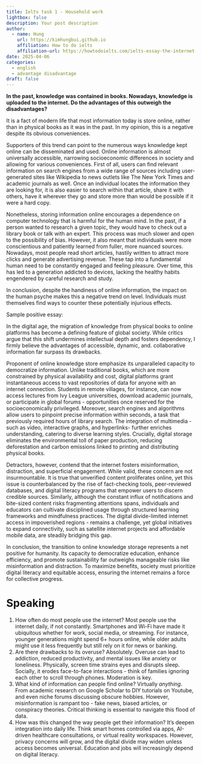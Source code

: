 ```yaml
---
title: Ielts task 1 - Household work
lightbox: false
description: Your post description
author:
  - name: Hung
    url: https://kimhungbui.github.io
    affiliation: How to do ielts
    affiliation-url: https://howtodoielts.com/ielts-essay-the-internet-and-books/
date: 2025-04-06
categories:
  - english
  - advantage disadvantage
draft: false
---
```

__In the past, knowledge was contained in books. Nowadays, knowledge is uploaded to the internet. Do the advantages of this outweigh the disadvantages?__

It is a fact of modern life that most information today is store online, rather than in physical books as it was in the past. In my opinion, this is a negative despite its obvious conveniences.

Supporters of this trend can point to the numerous ways knowledge kept online can be disseminated and used. Online information is almost universally accessible, narrowing socioeconomic differences in society and allowing for various conveniences. First of all, users can find relevant information on search engines from a wide range of sources including user-generated sites like Wikipedia to news outlets like The New York Times and academic journals as well. Once an individual locates the information they are looking for, it is also easier to search within that article, share it with others, have it wherever they go and store more than would be possible if it were a hard copy. 

Nonetheless, storing information online encourages a dependence on computer technology that is harmful for the human mind. In the past, if a person wanted to research a given topic, they would have to check out a library book or talk with an expert. This process was much slower and open to the possibility of bias. However, it also meant that individuals were more conscientious and patiently learned from fuller, more nuanced sources. Nowadays, most people read short articles, hastily written to attract more clicks and generate advertising revenue. These tap into a fundamental human need to be constantly engaged and feeling pleasure. Over time, this has led to a generation addicted to devices, lacking the healthy habits engendered by careful research and study.

In conclusion, despite the handiness of online information, the impact on the human psyche makes this a negative trend on level. Individuals must themselves find ways to counter these potentially injurious effects.

Sample positive essay:

In the digital age, the migration of knowledge from physical books to online platforms has become a defining feature of global society. While critics argue that this shift undermines intellectual depth and fosters dependency, I firmly believe the advantages of accessible, dynamic, and. collaborative information far surpass its drawbacks.

Proponent of online knowledge store emphasize its unparalleled capacity to democratize information. Unlike traditional books, which are more constrained by physical availability and cost, digital platforms grant instantaneous access to vast repositories of data for anyone with an internet connection. Students in remote villages, for instance, can now access lectures from Ivy League universities, download academic journals, or participate in global forums - opportunities once reserved for the socioeconomically privileged. Moreover, search engines and algorithms allow users to pinpoint precise information within seconds, a task that previously required hours of library search. The integration of multimedia - such as video, interactive graphs, and hyperlinks- further enriches understanding, catering to diverse learning styles. Crucially, digital storage eliminates the environmental toll of paper production, reducing deforestation and carbon emissions linked to printing and distributing physical books.

Detractors, however, contend that the internet fosters misinformation, distraction, and superficial engagement. While valid, these concern are not insurmountable. It is true that unverified content proliferates online, yet this issue is counterbalanced by the rise of fact-checking tools, peer-reviewed databases, and digital literacy programs that empower users to discern credible sources. Similarly, although the constant influx of notifications and bite-sized content risks fragmenting attentions spans, individuals and educators can cultivate disciplined usage through structured learning frameworks and mindfulness practices. The digital divide-limited internet access in impoverished regions - remains a challenge, yet global initiatives to expand connectivity, such as satellite internet projects and affordable mobile data, are steadily bridging this gap.

In conclusion, the transition to online knowledge storage represents a net positive for humanity. Its capacity to democratize education, enhance efficiency, and promote sustainability far outweighs manageable risks like misinformation and distraction. To maximize benefits, society must prioritize digital literacy and equitable access, ensuring the internet remains a force for collective progress.

# Speaking

1. How often do most people use the internet?
   Most people use the internet daily, if not constantly. Smartphones and Wi-Fi have made it ubiquitous whether for work, social media, or streaming. For instance, younger generations might spend 6+ hours online, while older adults might use it less frequently but still rely on it for news or banking.
2. Are there drawbacks to its overuse?
   Absolutely. Overuse can lead to addiction, reduced productivity, and mental issues like anxiety or loneliness. Physically, screen time strains eyes and disrupts sleep. Socially, it erodes face-to-face interactions - think of families ignoring each other to scroll through phones. Moderation is key.
3. What kind of information can people find online?
   Virtually _anything_. From academic research on Google Scholar to DIY tutorials on Youtube, and even niche forums discussing obscure hobbies. However, misinformation is rampant too - fake news, biased articles, or conspiracy theories. Critical thinking is essential to navigate this flood of data.
4. How was this changed the way people get their information?
   It's deepen integration into daily life. Think smart homes controlled via apps, AI-driven healthcare consultations, or virtual reality workspaces. However, privacy concerns will grow, and the digital divide may widen unless access becomes universal. Education and jobs will increasingly depend on digital literacy.